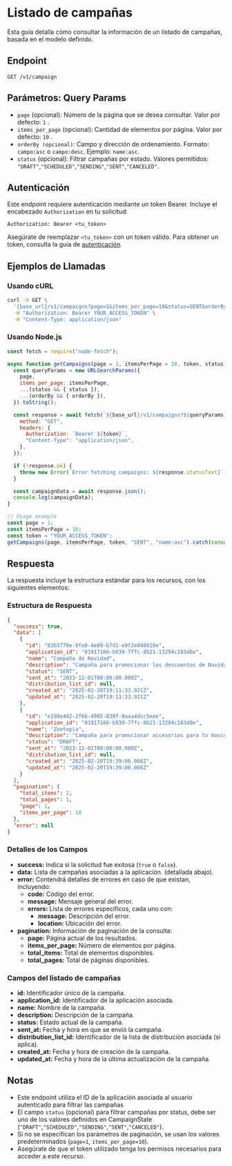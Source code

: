 # Listado de campañas

Esta guía detalla cómo consultar la información de un listado de campañas, basada en el modelo definido.

## Endpoint

`GET /v1/campaign`

## Parámetros: Query Params

- `page` (opcional): Número de la página que se desea consultar. Valor por defecto: `1` .
- `items_per_page` (opcional): Cantidad de elementos por página. Valor por defecto: `10` .
- `orderBy (opcional)`: Campo y dirección de ordenamiento. Formato: `campo:asc` o `campo:desc`. Ejemplo: `name:asc`.
- `status` (opcional): Filtrar campañas por estado. Valores permitidos: `"DRAFT"`,`"SCHEDULED"`,`"SENDING"`,`"SENT"`,`"CANCELED"`.

## Autenticación

Este endpoint requiere autenticación mediante un token Bearer. Incluye el encabezado `Authorization` en tu solicitud:

```
Authorization: Bearer <tu_token>
```

Asegúrate de reemplazar `<tu_token>` con un token válido. Para obtener un token, consulta la guía de [autenticación](/docs/authentication/).

## Ejemplos de Llamadas

### Usando cURL

```bash
curl -X GET \
  '{base_url}/v1/campaigns?page=1&items_per_page=10&status=SENT&orderBy=name:asc' \
  -H "Authorization: Bearer YOUR_ACCESS_TOKEN" \
  -H "Content-Type: application/json"
```

### Usando Node.js

```javascript
const fetch = require("node-fetch");

async function getCampaigns(page = 1, itemsPerPage = 10, token, status, orderBy) {
  const queryParams = new URLSearchParams({
    page,
    items_per_page: itemsPerPage,
    ...(status && { status }),
    ...(orderBy && { orderBy }),
  }).toString();

  const response = await fetch(`${base_url}/v1/campaigns?${queryParams}`, {
    method: "GET",
    headers: {
      Authorization: `Bearer ${token}`,
      "Content-Type": "application/json",
    },
  });

  if (!response.ok) {
    throw new Error(`Error fetching campaigns: ${response.statusText}`);
  }

  const campaignData = await response.json();
  console.log(campaignData);
}

// Usage example
const page = 1;
const itemsPerPage = 10;
const token = "YOUR_ACCESS_TOKEN";
getCampaigns(page, itemsPerPage, token, "SENT", "name:asc").catch(console.error);
```

## Respuesta

La respuesta incluye la estructura estándar para los recursos, con los siguientes elementos:

### Estructura de Respuesta

```json
{
  "success": true,
  "data": [
    {
      "id": "83b3770e-9fe0-4e09-b7d1-e9f2e040810e",
      "application_id": "01917166-b939-7ffc-8b21-13294c183d8e",
      "name": "Campaña de Navidad",
      "description": "Campaña para promocionar los descuentos de Navidad",
      "status": "SENT",
      "sent_at": "2023-12-01T00:00:00.000Z",
      "distribution_list_id": null,
      "created_at": "2025-02-20T19:11:33.921Z",
      "updated_at": "2025-02-20T19:11:33.921Z"
    },
    {
      "id": "e198e442-2f6b-4985-838f-8aaa4dcc5eee",
      "application_id": "01917166-b939-7ffc-8b21-13294c183d8e",
      "name": "Zootopia",
      "description": "Campaña para promocionar accesorios para tu mascota",
      "status": "DRAFT",
      "sent_at": "2023-12-01T00:00:00.000Z",
      "distribution_list_id": null,
      "created_at": "2025-02-20T19:39:06.066Z",
      "updated_at": "2025-02-20T19:39:06.066Z"
    }
  ],
  "pagination": {
    "total_items": 2,
    "total_pages": 1,
    "page": 1,
    "items_per_page": 10
  },
  "error": null
}
```

### Detalles de los Campos

- **success:** Indica si la solicitud fue exitosa (`true` o `false`).
- **data:** Lista de campañas asociadas a la aplicación. (detallada abajo).
- **error:** Contendrá detalles de errores en caso de que existan, incluyendo:
  - **code:** Código del error.
  - **message:** Mensaje general del error.
  - **errors:** Lista de errores específicos, cada uno con:
    - **message:** Descripción del error.
    - **location:** Ubicación del error.
- **pagination:** Información de paginación de la consulta:
  - **page:** Página actual de los resultados.
  - **items_per_page:** Número de elementos por página.
  - **total_items:** Total de elementos disponibles.
  - **total_pages:** Total de páginas disponibles.

### Campos del listado de campañas

- **id:** Identificador único de la campaña.
- **application_id:** Identificador de la aplicación asociada.
- **name:** Nombre de la campaña.
- **description:** Descripción de la campaña.
- **status:** Estado actual de la campaña.
- **sent_at:** Fecha y hora en que se envió la campaña.
- **distribution_list_id:** Identificador de la lista de distribución asociada (si aplica).
- **created_at:** Fecha y hora de creación de la campaña.
- **updated_at:** Fecha y hora de la última actualización de la campaña.

## Notas

- Este endpoint utiliza el ID de la aplicación asociada al usuario autenticado para filtrar las campañas
- El campo `status` (opcional) para filtrar campañas por status, debe ser uno de los valores definidos en CampaignState (`"DRAFT"`,`"SCHEDULED"`,`"SENDING"`,`"SENT"`,`"CANCELED"`).
- Si no se especifican los parámetros de paginación, se usan los valores predeterminados (`page=1`, `items_per_page=10`).
- Asegúrate de que el token utilizado tenga los permisos necesarios para acceder a este recurso.
